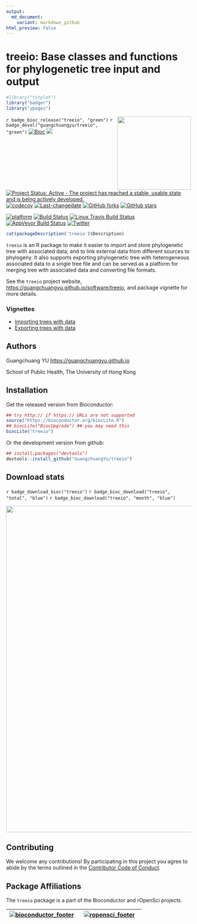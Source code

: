 ```yaml
---
output:
  md_document:
    variant: markdown_github
html_preview: false
---
```


<!-- README.md is generated from README.Rmd. Please edit that file -->


#  treeio: Base classes and functions for phylogenetic tree input and output

```r
#library("txtplot")
library("badger")
library("ypages")
```

<img src="https://raw.githubusercontent.com/Bioconductor/BiocStickers/master/treeio/treeio.png" height="200" align="right" />


`r badge_bioc_release("treeio", "green")`
`r badge_devel("guangchuangyu/treeio", "green")`
[![Bioc](http://www.bioconductor.org/shields/years-in-bioc/treeio.svg)](https://www.bioconductor.org/packages/devel/bioc/html/treeio.html#since)
[![](https://badges.ropensci.org/179_status.svg)](https://github.com/ropensci/onboarding/issues/179)


[![Project Status: Active - The project has reached a stable, usable state and is being actively developed.](http://www.repostatus.org/badges/latest/active.svg)](http://www.repostatus.org/#active)
[![codecov](https://codecov.io/gh/GuangchuangYu/treeio/branch/master/graph/badge.svg)](https://codecov.io/gh/GuangchuangYu/treeio)
[![Last-changedate](https://img.shields.io/badge/last%20change-`r gsub('-', '--', Sys.Date())`-green.svg)](https://github.com/GuangchuangYu/treeio/commits/master)
[![GitHub forks](https://img.shields.io/github/forks/GuangchuangYu/treeio.svg)](https://github.com/GuangchuangYu/treeio/network)
[![GitHub stars](https://img.shields.io/github/stars/GuangchuangYu/treeio.svg)](https://github.com/GuangchuangYu/treeio/stargazers)


[![platform](http://www.bioconductor.org/shields/availability/devel/treeio.svg)](https://www.bioconductor.org/packages/devel/bioc/html/treeio.html#archives)
[![Build Status](http://www.bioconductor.org/shields/build/devel/bioc/treeio.svg)](https://bioconductor.org/checkResults/devel/bioc-LATEST/treeio/)
[![Linux Travis Build Status](https://img.shields.io/travis/GuangchuangYu/treeio/master.svg?label=Linux)](https://travis-ci.org/GuangchuangYu/treeio)
[![AppVeyor Build Status](https://img.shields.io/appveyor/ci/Guangchuangyu/treeio/master.svg?label=Windows)](https://ci.appveyor.com/project/GuangchuangYu/treeio)
[![Twitter](https://img.shields.io/twitter/url/http/shields.io.svg?style=social&logo=twitter)](https://twitter.com/intent/tweet?hashtags=treeio&url=http://onlinelibrary.wiley.com/doi/10.1111/2041-210X.12628/abstract&screen_name=guangchuangyu)


```r
cat(packageDescription('treeio')$Description)
```

`treeio` is an R package to make it easier to import and store phylogenetic tree
with associated data; and to link external data from different sources to
phylogeny. It also supports exporting phylogenetic tree with heterogeneous
associated data to a single tree file and can be served as a platform for
merging tree with associated data and converting file formats.

See the `treeio` project website, <https://guangchuangyu.github.io/software/treeio>, and
package vignette for more details.

### Vignettes

+ [Importing trees with data](http://bioconductor.org/packages/devel/bioc/vignettes/treeio/inst/doc/Importer.html)
+ [Exporting trees with data](http://bioconductor.org/packages/devel/bioc/vignettes/treeio/inst/doc/Exporter.html)


## Authors

Guangchuang YU <https://guangchuangyu.github.io>

School of Public Health, The University of Hong Kong

## Installation

Get the released version from Bioconductor:

```r
## try http:// if https:// URLs are not supported
source("https://bioconductor.org/biocLite.R")
## biocLite("BiocUpgrade") ## you may need this
biocLite("treeio")
```

Or the development version from github:

```r
## install.packages("devtools")
devtools::install_github("GuangchuangYu/treeio")
```

## Download stats

`r badge_download_bioc("treeio")`
`r badge_bioc_download("treeio", "total", "blue")`
`r badge_bioc_download("treeio", "month", "blue")`


<img src="https://guangchuangyu.github.io/software/treeio/index_files/figure-html/unnamed-chunk-2-1.png" width="890"/>


## Contributing

We welcome any contributions! By participating in this project you agree to
abide by the terms outlined in the [Contributor Code of Conduct](CONDUCT.md).


## Package Affiliations

The `treeio` package is a part of the Bioconductor and rOpenSci projects.

| [![bioconductor_footer](http://bioconductor.org/images/logo_bioconductor.gif)](http://bioconductor.org) | [![ropensci_footer](http://ropensci.org/public_images/github_footer.png)](http://ropensci.org) |
|:-------------------------------------------------------------------------------------------------------:|:----------------------------------------------------------------------------------------------:|


